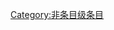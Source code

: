 {{catmore1|[[WikiProject:ACG|WikiProject:ACG]]}}
{{Articles by Quality|topic=ACG|project=ACG|format=toc}}
{{empty category}}

[[Category:非条目级条目|Category:非条目级条目]]